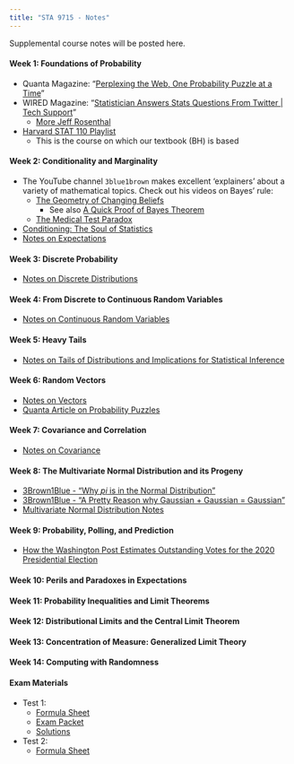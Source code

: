 ```yaml
---
title: "STA 9715 - Notes"
---
```


Supplemental course notes will be posted here.

#### Week 1: Foundations of Probability

- Quanta Magazine: "[Perplexing the Web, One Probability Puzzle at a Time](https://www.quantamagazine.org/perplexing-the-web-one-probability-puzzle-at-a-time-20240829/)"
- WIRED Magazine: "[Statistician Answers Stats Questions From Twitter 
| Tech Support](https://www.youtube.com/watch?v=QW3KRaz4aI4)"
  - [More Jeff Rosenthal](https://www.youtube.com/watch?v=GNX7cRhWVi0)
- [Harvard STAT 110 Playlist](https://www.youtube.com/playlist?list=PL2SOU6wwxB0uwwH80KTQ6ht66KWxbzTIo)
  - This is the course on which our textbook (BH) is based

#### Week 2: Conditionality and Marginality

- The YouTube channel `3blue1brown` makes excellent 'explainers' about a variety
  of mathematical topics. Check out his videos on Bayes' rule: 
  - [The Geometry of Changing Beliefs](https://www.youtube.com/watch?v=HZGCoVF3YvM)
    - See also [A Quick Proof of Bayes Theorem](https://www.youtube.com/watch?v=U_85TaXbeIo)
  - [The Medical Test Paradox](https://www.youtube.com/watch?v=lG4VkPoG3ko&)
- [Conditioning: The Soul of Statistics](https://www.youtube.com/watch?v=dzFf3r1yph8)
- [Notes on Expectations](./notes/expectations.html)

#### Week 3: Discrete Probability

- [Notes on Discrete Distributions](./notes/discrete_distributions.html)

#### Week 4: From Discrete to Continuous Random Variables

- [Notes on Continuous Random Variables](./notes/continuous_rvs.html)

#### Week 5: Heavy Tails

- [Notes on Tails of Distributions and Implications for Statistical Inference](./notes/tails.html)

#### Week 6: Random Vectors

- [Notes on Vectors](./notes/random_vectors.html)
- [Quanta Article on Probability Puzzles](https://www.quantamagazine.org/perplexing-the-web-one-probability-puzzle-at-a-time-20240829/)

#### Week 7: Covariance and Correlation

- [Notes on Covariance](./notes/covariance.html)


#### Week 8: The Multivariate Normal Distribution and its Progeny

- [3Brown1Blue - "Why $pi$ is in the Normal Distribution"](https://www.youtube.com/watch?v=cy8r7WSuT1I)
- [3Brown1Blue - "A Pretty Reason why Gaussian + Gaussian = Gaussian"](https://www.youtube.com/watch?v=d_qvLDhkg00)
- [Multivariate Normal Distribution Notes](./notes/normal.html)

#### Week 9: Probability, Polling, and Prediction

- [How the Washington Post Estimates Outstanding Votes for the 2020 Presidential Election](https://elex-models-prod.s3.amazonaws.com/2020-general/write-up/election_model_writeup.pdf)

#### Week 10: Perils and Paradoxes in Expectations

#### Week 11: Probability Inequalities and Limit Theorems

#### Week 12: Distributional Limits and the Central Limit Theorem

#### Week 13: Concentration of Measure: Generalized Limit Theory

#### Week 14: Computing with Randomness

#### Exam Materials

- Test 1: 
  - [Formula Sheet](./notes/Test1/FormulaSheet.pdf)
  - [Exam Packet](./notes/Test1/ExamPacket.pdf)
  - [Solutions](./notes/Test1/solutions.html)
  
- Test 2: 
  - [Formula Sheet](./notes/Test2/FormulaSheet.pdf)

